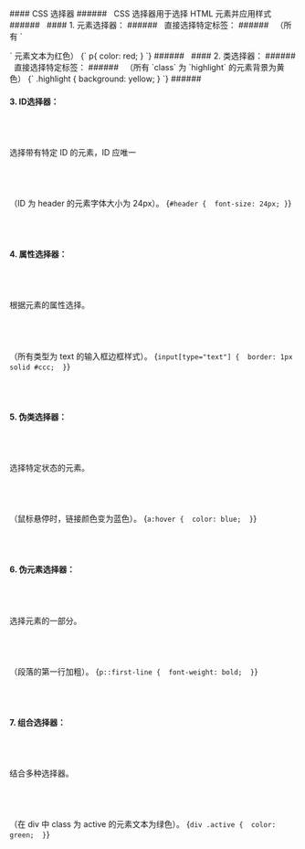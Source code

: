  


<div className="mdx-box">
#### CSS 选择器
###### &nbsp;
CSS 选择器用于选择 HTML 元素并应用样式
###### &nbsp;
#### 1. 元素选择器：
###### &nbsp;
直接选择特定标签：
###### &nbsp;
（所有 `<p>` 元素文本为红色）
<SyntaxHighlighter language="css" style={darcula}>
  {`
    p{ 
        color: red; 
    }
`}
</SyntaxHighlighter>
###### &nbsp;
#### 2. 类选择器：
###### &nbsp;
直接选择特定标签：
###### &nbsp;
（所有 `class` 为 `highlight` 的元素背景为黄色）
<SyntaxHighlighter language="css" style={darcula}>
  {`
    .highlight { 
        background: yellow; 
    }
  `}
</SyntaxHighlighter>
###### &nbsp;

#### 3. ID选择器：
###### &nbsp;
选择带有特定 ID 的元素，ID 应唯一
###### &nbsp;
（ID 为 header 的元素字体大小为 24px）。
<SyntaxHighlighter language="css" style={darcula}>
  {`
    #header { 
        font-size: 24px;
    }
  `}
</SyntaxHighlighter>
###### &nbsp;


#### 4. 属性选择器：
###### &nbsp;
根据元素的属性选择。
###### &nbsp;
（所有类型为 text 的输入框边框样式）。
<SyntaxHighlighter language="css" style={darcula}>
  {`
    input[type="text"] { 
        border: 1px solid #ccc; 
    }
  `}
</SyntaxHighlighter>
###### &nbsp;

#### 5. 伪类选择器：
###### &nbsp;
选择特定状态的元素。
###### &nbsp;
（鼠标悬停时，链接颜色变为蓝色）。
<SyntaxHighlighter language="css" style={darcula}>
  {`
    a:hover { 
        color: blue; 
    }
  `}
</SyntaxHighlighter>
###### &nbsp;

#### 6. 伪元素选择器：
###### &nbsp;
选择元素的一部分。
###### &nbsp;
（段落的第一行加粗）。
<SyntaxHighlighter language="css" style={darcula}>
  {`
    p::first-line { 
        font-weight: bold; 
    }
  `}
</SyntaxHighlighter>
###### &nbsp;

#### 7. 组合选择器：
###### &nbsp;
结合多种选择器。
###### &nbsp;
（在 div 中 class 为 active 的元素文本为绿色）。
<SyntaxHighlighter language="css" style={darcula}>
  {`
    div .active { 
        color: green; 
    }
  `}
</SyntaxHighlighter>
###### &nbsp;

</div>



